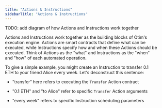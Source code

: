 ```yaml
---
title: "Actions & Instructions"
sidebarTitle: "Actions & Instructions"
---
```


TODO: add diagram of how Actions and Instructions work together

Actions and Instructions work together as the building blocks of Otim's execution engine. Actions are smart contracts that define what can be executed, while Instructions specify how and when these Actions should be executed. Think of Actions as the "what" and Instructions as the "when" and "how" of each automated operation.

To give a simple example, you might create an Instruction to transfer 0.1 ETH to your friend Alice every week. Let's deconstruct this sentence:

* "transfer" here refers to executing the `Transfer` Action contract

* "0.1 ETH" and "to Alice" refer to specific `Transfer` Action arguments

* "every week" refers to specific Instruction scheduling parameters